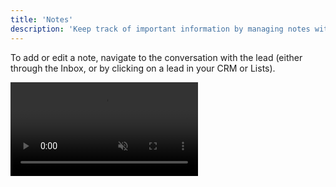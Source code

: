 ```yaml
---
title: 'Notes'
description: 'Keep track of important information by managing notes within conversations.'
---
```


To add or edit a note, navigate to the conversation with the lead (either through the Inbox, or by clicking on a lead in your CRM or Lists).

<video autoplay="true" muted="true" loop playsinline className="w-full aspect-video" src="/videos/guides_edit_notes.mp4" />
In the sidebar, simply type any note you want directly into the notes box. It will auto-save as you type, so you can move extremely quickly.